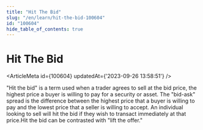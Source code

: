 ```yaml
---
title: "Hit The Bid"
slug: "/en/learn/hit-the-bid-100604"
id: "100604"
hide_table_of_contents: true
---
```



# Hit The Bid

<ArticleMeta id={100604} updatedAt={'2023-09-26 13:58:51'} />
<div className='border-solid border-b border-t-0 my-4 border-[var(--ifm-color-gray-300)]' />

"Hit the bid" is a term used when a trader agrees to sell at the bid price, the highest price a buyer is willing to pay for a security or asset. The "bid-ask" spread is the difference between the highest price that a buyer is willing to pay and the lowest price that a seller is willing to accept. An individual looking to sell will hit the bid if they wish to transact immediately at that price.Hit the bid can be contrasted with "lift the offer."
